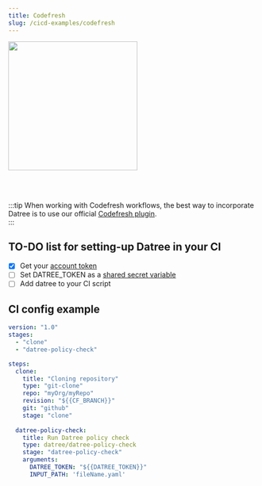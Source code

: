 ```yaml
---
title: Codefresh
slug: /cicd-examples/codefresh
---
```


<img src='/img/cicd/8.png' alt='' width='260px' />

<br/><br/>

:::tip
When working with Codefresh workflows, the best way to incorporate Datree is to use our official [Codefresh plugin](https://github.com/datreeio/codefresh-datree).  
:::

## TO-DO list for setting-up Datree in your CI

- [x] Get your [account token](/dashboard/account-token)
- [ ] Set DATREE_TOKEN as a [shared secret variable](https://codefresh.io/docs/docs/configure-ci-cd-pipeline/shared-configuration/)
- [ ] Add datree to your CI script

## CI config example

```yaml
version: "1.0"
stages:
  - "clone"
  - "datree-policy-check"

steps:
  clone:
    title: "Cloning repository"
    type: "git-clone"
    repo: "myOrg/myRepo"
    revision: "${{CF_BRANCH}}"
    git: "github"
    stage: "clone"
    
  datree-policy-check:
    title: Run Datree policy check
    type: datree/datree-policy-check
    stage: "datree-policy-check"
    arguments:
      DATREE_TOKEN: "${{DATREE_TOKEN}}"
      INPUT_PATH: 'fileName.yaml'
```
